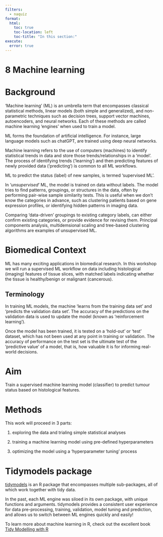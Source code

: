 ```yaml
---
filters:
  - naquiz
format:
  html:
    toc: true
    toc-location: left
    toc-title: "In this section:"
execute:
  error: true
---
```


# 8 Machine learning  {.unnumbered}

# Background

'Machine learning' (ML) is an umbrella term that encompasses classical statistical methods, linear models (both simple and generalized), and non-parametric techniques such as decision trees, support vector machines, autoencoders, and neural networks. Each of these methods are called machine learning 'engines' when used to train a model.

ML forms the foundation of artificial intelligence. For instance, large language models such as chatGPT, are trained using deep neural networks.

Machine learning refers to the use of computers (machines) to identify statistical trends in data and store those trends/relationships in a 'model'. The process of identifying trends ('learning') and then predicting features of newly provided data ('predicting') is common to all ML workflows.

::: {.callout-note title="Does your machine need supervision?"}
ML to predict the status (label) of new samples, is termed 'supervised ML'.

In '*unsupervised*' ML, the model is trained on data without labels. The model tries to find patterns, groupings, or structures in the data, often by performing pair-wise sample similarity tests. This is useful when we don’t know the categories in advance, such as clustering patients based on gene expression profiles, or identifying hidden patterns in imaging data.

Comparing 'data-driven' groupings to existing category labels, can either confirm existing categories, or provide evidence for revising them. Principal components analysis, multidemsional scaling and tree-based clustering algorithms are examples of unsupervised ML.
:::

# Biomedical Context

ML has many exciting applications in biomedical research. In this workshop we will run a supervised ML workflow on data including histological (imaging) features of tissue slices, with matched labels indicating whether the tissue is healthy/benign or malignant (cancerous).

## Terminology

In training ML models, the machine 'learns from the training data set' and 'predicts the validation data set'. The accuracy of the predictions on the validation data is used to update the model (known as 'reinforcement learning').

Once the model has been trained, it is tested on a 'hold-out' or 'test' dataset, which has not been used at any point in training or validation. The accuracy of performance on the test set is the ultimate test of the 'predictive value' of a model, that is, how valuable it is for informing real-world decisions.

# Aim

Train a supervised machine learning model (classifier) to predict tumour status based on histological features.

# Methods

This work will proceed in 3 parts:

1.  exploring the data and trialing simple statistical analyses

2.  training a machine learning model using pre-defined hyperparameters

3.  optimizing the model using a 'hyperparameter tuning' process

# Tidymodels package

[tidymodels](https://www.tidymodels.org/) is an R package that encompasses multiple sub-packages, all of which work together with tidy data.

In the past, each ML engine was siloed in its own package, with unique functions and arguments. tidymodels provides a consistent user experience for data pre-processing, training, validation, model tuning and prediction, and allows us to switch between ML engines quickly and easily!

::: {.callout-tip title="Further reading"}
To learn more about machine learning in R, check out the excellent book [Tidy Modelling with R](tmwr.org)
:::
